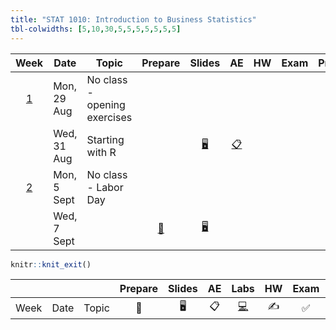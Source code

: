 ```yaml
---
title: "STAT 1010: Introduction to Business Statistics"
tbl-colwidths: [5,10,30,5,5,5,5,5,5,5]
---
```


::: column-screen-inset-right
|          Week           | Date        | Topic                        |                            Prepare                            |                                       Slides                                       |                                                       AE                                                        | HW  | Exam | Project |     |
|:-----:|-------|-------|:-----:|:-----:|:---------:|:-----:|:-----:|:-----:|:-----:|
| [1](/weeks/week-1.html) | Mon, 29 Aug | No class - opening exercises |                                                               |                                                                                    |                                                                                                                 |     |      |         |     |
|                         | Wed, 31 Aug | Starting with R              |                                                               | [🖥️](/slides/01_introduction.html "Lecture slides"){aria-label="Lecture 1 slides"} | [📋](/ae/ae-0-first_line_of_code.html "Application exercise"){aria-label="Application Exercise 0 instructions"} |     |      |         |     |
| [2](/weeks/week-2.html) | Mon, 5 Sept | No class - Labor Day         |                                                               |                                                                                    |                                                                                                                 |     |      |         |     |
|                         | Wed, 7 Sept |                              | [📖](/weeks/week-2.html#prepare){aria-label="Week 2 summary"} |     [🖥️](/slides/lect_02.html "Lecture slides"){aria-label="Lecture 1 slides"}     |                                                                                                                 |     |      |         |     |
:::

```r
knitr::knit_exit()
```

|      |      |       | Prepare | Slides | AE  |                                                    Labs                                                    | HW  | Exam | Project |
|-----|-----|-----|:---:|:---:|:---:|:---------------------------:|:---:|:---:|:---:|
| Week | Date | Topic |   📖    |   🖥️   | 📋  | [💻](https://sakai.duke.edu/samigo-app/servlet/Login?id=6fa7ebf3-01af-42a6-91ba-3e813d3901221641094171786) | ✍️  |  ✅  |   📂    |
